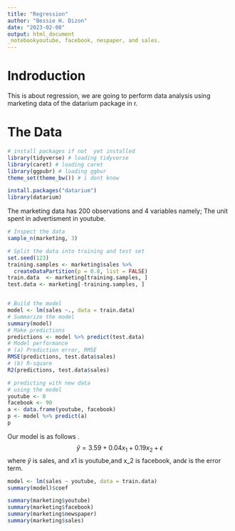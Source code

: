 ```yaml
---
title: "Regression"
author: "Bessie H. Dizon"
date: "2023-02-08"
output: html_document
_notebookyoutube, facebook, nespaper, and sales. 
---
```

# Indroduction
 
This is about regression, we are going to perform data analysis using marketing data of the datarium package in r. 

# The Data 


```r
# install packages if not  yet installed
library(tidyverse) # loading tidyverse
library(caret) # loading caret
library(ggpubr) # loading ggbur
theme_set(theme_bw()) # i dont know
```


```r
install.packages("datarium")
library(datarium)
```

The marketing data has 200 observations and 4 variables namely;  The unit spent in advertisment in youtube.


```r
# Inspect the data
sample_n(marketing, 3)
```

```r
# Split the data into training and test set
set.seed(123)
training.samples <- marketing$sales %>%
  createDataPartition(p = 0.8, list = FALSE)
train.data  <- marketing[training.samples, ]
test.data <- marketing[-training.samples, ] 
```

```r
```


```r
# Build the model
model <- lm(sales ~., data = train.data)
# Summarize the model
summary(model)
# Make predictions
predictions <- model %>% predict(test.data)
# Model performance
# (a) Prediction error, RMSE
RMSE(predictions, test.data$sales)
# (b) R-square
R2(predictions, test.data$sales)
```


```r
# predicting with new data 
# using the model 
youtube <- 0
facebook <- 90
a <- data.frame(youtube, facebook)
p <- model %>% predict(a)
p
``` 
Our model is as follows .
$$\hat{y}=3.59 + 0.04x_1 + 0.19x_2 +\epsilon$$
where $\hat{y}$ is sales, and $x1$ is youtube,and x_2 is facebook, and$\epsilon$ is the error term. 

```r
model <- lm(sales ~ youtube, data = train.data)
summary(model)$coef
```


```r
summary(marketing$youtube)
summary(marketing$facebook)
summary(marketing$newspaper)
summary(marketing$sales)
```

